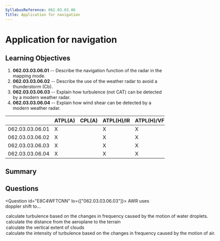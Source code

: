 ```yaml
---
SyllabusReference: 062.03.03.06
Title: Application for navigation
---
```


# Application for navigation

## Learning Objectives

1. **062.03.03.06.01** -- Describe the navigation function of the radar in the
   mapping mode.
2. **062.03.03.06.02** -- Describe the use of the weather radar to avoid a
   thunderstorm (Cb).
3. **062.03.03.06.03** -- Explain how turbulence (not CAT) can be detected by a
   modern weather radar.
4. **062.03.03.06.04** -- Explain how wind shear can be detected by a modern
   weather radar.

|                 | ATPL(A) | CPL(A) | ATPL(H)/IR | ATPL(H)/VFR | CPL(H) | IR  | CBIR(A) |
| --------------- | ------- | ------ | ---------- | ----------- | ------ | --- | ------- |
| 062.03.03.06.01 | X       |        | X          | X           |        | X   | X       |
| 062.03.03.06.02 | X       |        | X          | X           |        | X   | X       |
| 062.03.03.06.03 | X       |        | X          | X           |        | X   | X       |
| 062.03.03.06.04 | X       |        | X          | X           |        | X   | X       |

## Summary

## Questions

<Question id="E8C4WFTCNN" lo={["062.03.03.06.03"]}>
  <Text variant="oneCorrect">AWR uses doppler shift to...</Text>
  <Option alwaysCorrect>
    calculate turbulence based on the changes in frequency caused by the motion
    of water droplets.
  </Option>
  <Option>calculate the distance from the aeroplane to the terrain</Option>
  <Option>calculate the vertical extent of clouds</Option>
  <Option>
    calculate the intensity of turbulence based on the changes in frequency
    caused by the motion of air.
  </Option>
</Question>
